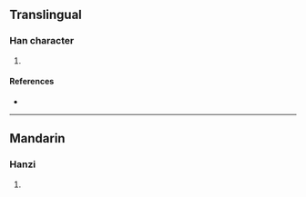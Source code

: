 {{character info/new}}
==Translingual==

===Han character===
{{Han char|rn=86|rad=火|as=04|sn=8|four=98832|canj=FCI|ids=⿰火公}}

# {{defn|Han|sort=火04}}

====References====
* {{Han ref|kx=0666.280|dkj=18892|dj=1076.050|hdz=32192.110|uh=7082|ud=28802|bh=CD58|bd=52568}}

----

==Mandarin==

===Hanzi===
{{cmn-hanzi|pin=[[zhōng]] ([[zhong1]])|wg=chung<sup>1</sup>}}

# {{defn|lang=cmn|sort=火04}}